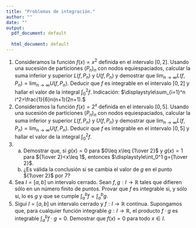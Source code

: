 ```yaml
---
title: "Problemas de integración."
author: ""
date: ""
output:
  pdf_document: default
              
  html_document: default
---
```


1. Consideramos la función $f(x)=x^2$ definida en el intervalo $[0,2]$. Usando una sucesión de particiones $(P_n)_n$ con nodos equiespaciados, calcular la suma inferior y superior $L(f,P_n)$ y $U(f,P_n)$ y demostrar que $\displaystyle\lim_{n\to\infty}L(f,P_n)=\lim_{n\to\infty}U(f,P_n)$. Deducir que $f$ es integrable en el intervalo $[0,2]$ y hallar el valor de la integral $\displaystyle\int_0^2 f$.\newline
Indicación: $\displaystyle\sum_{i=1}^n i^2=\frac{1}{6}n(n+1)(2n+1).$
1. Consideramos la función $f(x)=2^x$ definida en el intervalo $[0,5]$. Usando una sucesión de particiones $(P_n)_n$ con nodos equiespaciados, calcular la suma inferior y superior $L(f,P_n)$ y $U(f,P_n)$ y demostrar que $\displaystyle\lim_{n\to\infty}L(f,P_n)=\lim_{n\to\infty}U(f,P_n)$. Deducir que $f$ es integrable en el intervalo $[0,5]$ y hallar el valor de la integral $\displaystyle\int_0^2 f$.
1. 
    a) Demostrar que, si $g(x)=0$ para $0\leq x\leq {1\over 2}$ y $g(x)=1$ para ${1\over 2}<x\leq 1$,
entonces $\displaystyle\int_0^1 g={1\over 2}$.
    a) ¿Es válida la conclusión si se cambia el valor de $g$ en el punto ${1\over 2}$ por 7?
1. Sea $I=[a,b]$ un intervalo cerrado. Sean $f,g:I\longrightarrow \mathbb{R}$ tales que
difieren sólo en un número finito de puntos. Provar que $f$ es integrable si, y sólo si, lo es $g$ y que se
cumple $\displaystyle\int_a^b f=\int_a^b g$.
1. Sigui $I=[a,b]$ un intervalo cerrado y $f:I\longrightarrow \mathbb{R}$ continua. Supongamos que, para
cualquier función integrable $g:I\longrightarrow \mathbb{R}$, el producto $f\cdot g$ es integrable  $\displaystyle\int_a^b f\cdot g=0$. Demostrar que $f(x)=0$ para todo $x\in I$.


